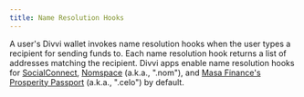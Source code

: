 ```yaml
---
title: Name Resolution Hooks
---
```

A user's Divvi wallet invokes name resolution hooks when the user
types a recipient for sending funds to. Each name resolution hook
returns a list of addresses matching the recipient. Divvi apps enable
name resolution hooks for
[SocialConnect](https://github.com/celo-org/SocialConnect),
[Nomspace](https://nom.space/) (a.k.a., ".nom"), and [Masa Finance's
Prosperity Passport](https://app.prosperity.global/) (a.k.a.,
".celo") by default.
